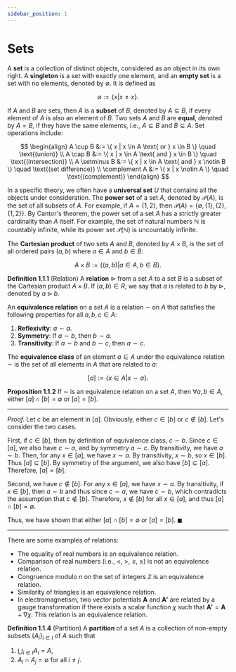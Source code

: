 ```yaml
---
sidebar_position: 1
---
```




# Sets

A **set** is a collection of distinct objects, considered as an object in its own right.
A **singleton** is a set with exactly one element, and an **empty set** is a set with no elements, denoted by $\emptyset$.
It is defined as

$$
\begin{equation}
\emptyset := \{ x | x \neq x \}.
\end{equation}
$$

If $A$ and $B$ are sets, then $A$ is a **subset** of $B$, denoted by $A \subseteq B$, if every element of $A$ is also an element of $B$.
Two sets $A$ and $B$ are **equal**, denoted by $A = B$, if they have the same elements, i.e., $A \subseteq B$ and $B \subseteq A$.
Set operations include:

$$
\begin{align}
A \cup B &:= \{ x | x \in A \text{ or } x \in B \} \quad \text{(union)} \\
A \cap B &:= \{ x | x \in A \text{ and } x \in B \} \quad \text{(intersection)} \\
A \setminus B &:= \{ x | x \in A \text{ and } x \notin B \} \quad \text{(set difference)} \\
\complement A &:= \{ x | x \notin A \} \quad \text{(complement)}
\end{align}
$$

In a specific theory, we often have a **universal set** $U$ that contains all the objects under consideration.
The **power set** of a set $A$, denoted by $\mathcal{P}(A)$, is the set of all subsets of $A$.
For example, if $A = \{1, 2\}$, then $\mathcal{P}(A) = \{\emptyset, \{1\}, \{2\}, \{1, 2\}\}$.
By Cantor's theorem, the power set of a set $A$ has a strictly greater cardinality than $A$ itself.
For example, the set of natural numbers $\mathbb{N}$ is countably infinite, while its power set $\mathcal{P}(\mathbb{N})$ is uncountably infinite.

The **Cartesian product** of two sets $A$ and $B$, denoted by $A \times B$, is the set of all ordered pairs $(a, b)$ where $a \in A$ and $b \in B$:

$$
\begin{equation}
A \times B := \{ (a, b) | a \in A, b \in B \}.
\end{equation}
$$

<Boxed>

**Definition 1.1.1** (Relation) A **relation** $\triangleright$ from a set $A$ to a set $B$ is a subset of the Cartesian product $A \times B$.
If $(a, b) \in R$, we say that $a$ is related to $b$ by $\triangleright$, denoted by $a \triangleright b$.

An **equivalence relation** on a set $A$ is a relation $\sim$ on $A$ that satisfies the following properties for all $a, b, c \in A$:

1. **Reflexivity**: $a \sim a$.
2. **Symmetry**: If $a \sim b$, then $b \sim a$.
3. **Transitivity**: If $a \sim b$ and $b \sim c$, then $a \sim c$.

The **equivalence class** of an element $a \in A$ under the equivalence relation $\sim$ is the set of all elements in $A$ that are related to $a$:

$$
\begin{equation}
[a] := \{ x \in A | x \sim a \}.
\end{equation}
$$

</Boxed>

**Proposition 1.1.2** If $\sim$ is an equivalence relation on a set $A$, then $\forall a, b \in A$, either $[a] \cap [b] = \emptyset$ or $[a] = [b]$.

---

*Proof.* Let $c$ be an element in $[a]$. Obviously, either $c \in [b]$ or $c \notin [b]$.
Let's consider the two cases.

First, if $c \in [b]$, then by definition of equivalence class, $c \sim b$.
Since $c \in [a]$, we also have $c \sim a$, and by symmetry $a \sim c$.
By transitivity, we have $a \sim b$.
Then, for any $x \in [a]$, we have $x \sim a$. By transitivity, $x \sim b$, so $x \in [b]$.
Thus $[a] \subseteq [b]$.
By symmetry of the argument, we also have $[b] \subseteq [a]$.
Therefore, $[a] = [b]$.

Second, we have $c \notin [b]$. For any $x \in [a]$, we have $x \sim a$.
By transitivity, if $x \in [b]$, then $a \sim b$ and thus since $c \sim a$, we have $c \sim b$, which contradicts the assumption that $c \notin [b]$.
Therefore, $x \notin [b]$ for all $x \in [a]$, and thus $[a] \cap [b] = \emptyset$.

Thus, we have shown that either $[a] \cap [b] = \emptyset$ or $[a] = [b]$.
$\blacksquare$

---

There are some examples of relations:

- The equality of real numbers is an equivalence relation.
- Comparison of real numbers (i.e., $<$, $>$, $\leq$, $\geq$) is not an equivalence relation.
- Congruence modulo $n$ on the set of integers $\mathbb{Z}$ is an equivalence relation.
- Similarity of triangles is an equivalence relation.
- In electromagnetism, two vector potentials $\mathbf{A}$ and $\mathbf{A'}$ are related by a gauge transformation if there exists a scalar function $\chi$ such that $\mathbf{A'} = \mathbf{A} + \nabla \chi$. This relation is an equivalence relation.

<Boxed>

**Definition 1.1.4** (Partition) A **partition** of a set $A$ is a collection of non-empty subsets $\{A_i\}_{i \in I}$ of $A$ such that

1. $\bigcup_{i \in I} A_i = A$,
2. $A_i \cap A_j = \emptyset$ for all $i \neq j$.

</Boxed>


